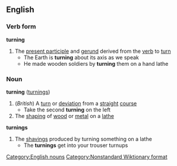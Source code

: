 ==English==
===Verb form===
'''turning'''

#The [[present participle]] and [[gerund]] derived from the [[verb]] to [[turn]]
#* The Earth is '''turning''' about its axis as we speak
#* He made wooden soldiers by '''turning''' them on a hand lathe

===Noun===
'''turning''' ([[turnings]])

#(''British'') A [[turn]] or [[deviation]] from a [[straight]] [[course]]
#* Take the second '''turning''' on the left
#The [[shaping]] of [[wood]] or [[metal]] on a [[lathe]]
'''turnings'''
#The [[shavings]] produced by turning something on a lathe
#* The '''turnings''' get into your trouser turnups

[[Category:English nouns]]
[[Category:Nonstandard Wiktionary format]]